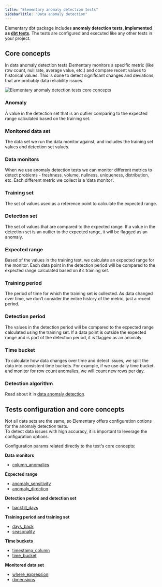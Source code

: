 ```yaml
---
title: "Elementary anomaly detection tests"
sidebarTitle: "Data anomaly detection"
---
```


Elementary dbt package includes **anomaly detection tests, implemented as [dbt tests](https://docs.getdbt.com/docs/building-a-dbt-project/tests)**.
The tests are configured and executed like any other tests in your project.

## Core concepts

In data anomaly detection tests Elementary monitors a specific metric (like row count, null rate, average value, etc.) and compare recent values to historical values.
This is done to detect significant changes and deviations, that are probably data reliability issues.

<Tooltip tip="Anomaly detection tests core concepts">
  <img
    src="https://raw.githubusercontent.com/elementary-data/assets-hosting/master/anomaly_detection/elementary-anomaly-detection-core-concepts.png"
    alt="Elementary anomaly detection tests core concepts"
  />
</Tooltip>

### Anomaly

A value in the detection set that is an outlier comparing to the expected range calculated based on the training set.

### Monitored data set

The data set we run the data monitor against, and includes the training set values and detection set values.

### Data monitors

When we use anomaly detection tests we can monitor different metrics to detect problems - freshness, volume, nullness, uniqueness, distribution, etc.
Each different metric we collect is a ‘data monitor’.

### Training set

The set of values used as a reference point to calculate the expected range.

### Detection set

The set of values that are compared to the expected range.
If a value in the detection set is an outlier to the expected range, it will be flagged as an anomaly.

### Expected range

Based of the values in the training test, we calculate an expected range for the monitor.
Each data point in the detection period will be compared to the expected range calculated based on it’s training set.

### Training period

The period of time for which the training set is collected.
As data changed over time, we don’t consider the entire history of the metric, just a recent period.

### Detection period

The values in the detection period will be compared to the expected range calculated using the training set.
If a data point is outside the expected range and is part of the detection period, it is flagged as an anomaly.

### Time bucket

To calculate how data changes over time and detect issues, we split the data into consistent time buckets.
For example, if we use daily time bucket and monitor for row count anomalies, we will count new rows per day.

### Detection algorithm

Read about it in [data anomaly detection](/guides/data-anomaly-detection).

## Tests configuration and core concepts

Not all data sets are the same, so Elementary offers configuration options for the anomaly detection tests.  
To detect data issues with high accuracy, it is important to leverage the configuration options.

Configuration params related directly to the test's core concepts:

**Data monitors**

- [column_anomalies](/guides/anomaly-detection-configuration/column-anomalies)

**Expected range**

- [anomaly_sensitivity](/guides/anomaly-detection-configuration/anomaly-sensitivity)
- [anomaly_direction](/guides/anomaly-detection-configuration/anomaly-direction)

**Detection period and detection set**

- [backfill_days](/guides/anomaly-detection-configuration/backfill-days)

**Training period and training set**

- [days_back](/guides/anomaly-detection-configuration/days-back)
- [seasonality](/guides/anomaly-detection-configuration/seasonality)

**Time buckets**

- [timestamp_column](/guides/anomaly-detection-configuration/timestamp-column)
- [time_bucket](/guides/anomaly-detection-configuration/time-bucket)

**Monitored data set**

- [where_expression](/guides/anomaly-detection-configuration/where-expression)
- [dimensions](/guides/anomaly-detection-configuration/dimensions)
